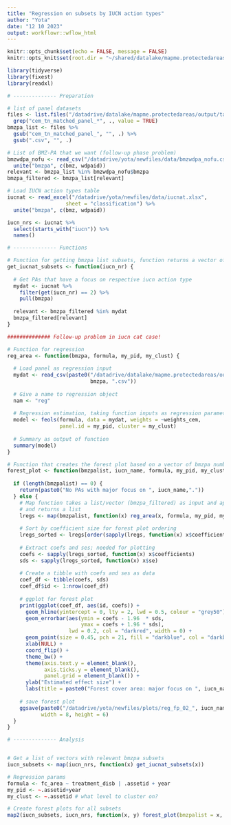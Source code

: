 ```yaml
---
title: "Regression on subsets by IUCN action types"
author: "Yota"
date: "12 10 2023"
output: workflowr::wflow_html
---
```


```r
knitr::opts_chunk$set(echo = FALSE, message = FALSE)
knitr::opts_knit$set(root.dir = "~/shared/datalake/mapme.protectedareas")
```

```r
library(tidyverse)
library(fixest)
library(readxl)
```

```r
# -------------- Preparation

# list of panel datasets
files <- list.files("/datadrive/datalake/mapme.protectedareas/output/tabular/regression_input/CEM/tn_project_pa") %>% 
  grep("cem_tn_matched_panel_*", ., value = TRUE)
bmzpa_list <- files %>% 
  gsub("cem_tn_matched_panel_", "", .) %>% 
  gsub(".csv", "", .)

# List of BMZ-PA that we want (follow-up phase problem)
bmzwdpa_nofu <- read_csv("/datadrive/yota/newfiles/data/bmzwdpa_nofu.csv") %>% 
  unite("bmzpa", c(bmz, wdpaid))
relevant <- bmzpa_list %in% bmzwdpa_nofu$bmzpa
bmzpa_filtered <- bmzpa_list[relevant]

# Load IUCN action types table
iucnat <- read_excel("/datadrive/yota/newfiles/data/iucnat.xlsx",
                   sheet = "classification") %>%
  unite("bmzpa", c(bmz, wdpaid))

iucn_nrs <- iucnat %>% 
  select(starts_with("iucn")) %>%
  names()
```

```r
# -------------- Functions

# Function for getting bmzpa list subsets, function returns a vector of bmzpa 
get_iucnat_subsets <- function(iucn_nr) {
  
  # Get PAs that have a focus on respective iucn action type
  mydat <- iucnat %>%
    filter(get(iucn_nr) == 2) %>%
    pull(bmzpa)
  
  relevant <- bmzpa_filtered %in% mydat
  bmzpa_filtered[relevant]
}

############## Follow-up problem in iucn cat case!

# Function for regression
reg_area <- function(bmzpa, formula, my_pid, my_clust) {
  
  # Load panel as regression input
  mydat <- read_csv(paste0("/datadrive/datalake/mapme.protectedareas/output/tabular/regression_input/CEM/tn_project_pa/cem_tn_matched_panel_",
                           bmzpa, ".csv"))
  
  # Give a name to regression object 
  nam <- "reg"
  
  # Regression estimation, taking function inputs as regression parameters
  model <- feols(formula, data = mydat, weights = ~weights_cem, 
                 panel.id = my_pid, cluster = my_clust)
  
  # Summary as output of function
  summary(model)
}

# Function that creates the forest plot based on a vector of bmzpa numbers
forest_plot <- function(bmzpalist, iucn_name, formula, my_pid, my_clust) {
  
  if (length(bmzpalist) == 0) {
    return(paste0("No PAs with major focus on ", iucn_name,"."))
  } else {
    # Map function takes a list/vector (bmzpa_filtered) as input and applies function (reg_area) to each object of the list 
    # and returns a list
    lregs <- map(bmzpalist, function(x) reg_area(x, formula, my_pid, my_clust))
    
    # Sort by coefficient size for forest plot ordering
    lregs_sorted <- lregs[order(sapply(lregs, function(x) x$coefficients), decreasing = TRUE)]
    
    # Extract coefs and ses; needed for plotting
    coefs <- sapply(lregs_sorted, function(x) x$coefficients)
    sds <- sapply(lregs_sorted, function(x) x$se)
    
    # Create a tibble with coefs and ses as data
    coef_df <- tibble(coefs, sds)
    coef_df$id <- 1:nrow(coef_df)
    
    # ggplot for forest plot
    print(ggplot(coef_df, aes(id, coefs)) + 
      geom_hline(yintercept = 0, lty = 2, lwd = 0.5, colour = "grey50") +
      geom_errorbar(aes(ymin = coefs - 1.96  * sds, 
                        ymax = coefs + 1.96 * sds), 
                    lwd = 0.2, col = "darkred", width = 0) +
      geom_point(size = 0.45, pch = 21, fill = "darkblue", col = "darkblue") +
      xlab(NULL) +
      coord_flip() +
      theme_bw() +
      theme(axis.text.y = element_blank(),
            axis.ticks.y = element_blank(),
            panel.grid = element_blank()) +
      ylab("Estimated effect size") +
      labs(title = paste0("Forest cover area: major focus on ", iucn_name)))
    
    # save forest plot
    ggsave(paste0("/datadrive/yota/newfiles/plots/reg_fp_02_", iucn_name, ".png"),
           width = 8, height = 6) 
  }
}
```

```r
# -------------- Analysis


# Get a list of vectors with relevant bmzpa subsets
iucn_subsets <- map(iucn_nrs, function(x) get_iucnat_subsets(x))

# Regression params
formula <- fc_area ~ treatment_disb | .assetid + year
my_pid <- ~.assetid+year
my_clust <- ~.assetid # what level to cluster on? 

# Create forest plots for all subsets
map2(iucn_subsets, iucn_nrs, function(x, y) forest_plot(bmzpalist = x, iucn_name = y, formula, my_pid, my_clust))
```


